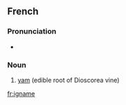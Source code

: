 ==French==
{{wikipedia|lang=fr}}

===Pronunciation===
* {{IPA|/i.ɲam/|lang=fr}}

===Noun===
{{infl|fr|noun|g=f}}

# [[yam]] (edible root of Dioscorea vine)

{{tbot entry|French|yam|2008|January|fr}}

[[fr:igname]]